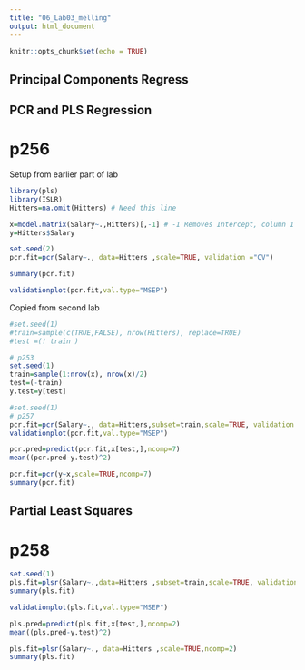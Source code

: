 ```yaml
---
title: "06_Lab03_melling"
output: html_document
---
```



```r
knitr::opts_chunk$set(echo = TRUE)
```
## Principal Components Regress
## PCR and PLS Regression

# p256
Setup from earlier part of lab
```r
library(pls)
library(ISLR)
Hitters=na.omit(Hitters) # Need this line

x=model.matrix(Salary~.,Hitters)[,-1] # -1 Removes Intercept, column 1 created by model.matrix
y=Hitters$Salary
```

```r
set.seed(2)
pcr.fit=pcr(Salary~., data=Hitters ,scale=TRUE, validation ="CV")
```

```r
summary(pcr.fit)
```

```r
validationplot(pcr.fit,val.type="MSEP")
```

Copied from second lab
```r
#set.seed(1)
#train=sample(c(TRUE,FALSE), nrow(Hitters), replace=TRUE)
#test =(! train )
```

```r
# p253
set.seed(1)
train=sample(1:nrow(x), nrow(x)/2)
test=(-train)
y.test=y[test]
```

```r
#set.seed(1)
# p257
pcr.fit=pcr(Salary~., data=Hitters,subset=train,scale=TRUE, validation ="CV")
validationplot(pcr.fit,val.type="MSEP")
```

```r
pcr.pred=predict(pcr.fit,x[test,],ncomp=7)
mean((pcr.pred-y.test)^2)
```

```r
pcr.fit=pcr(y~x,scale=TRUE,ncomp=7)
summary(pcr.fit)
```

## Partial Least Squares
# p258
```r
set.seed(1)
pls.fit=plsr(Salary~.,data=Hitters ,subset=train,scale=TRUE, validation ="CV")
summary(pls.fit)
```

```r
validationplot(pls.fit,val.type="MSEP")
```

```r
pls.pred=predict(pls.fit,x[test,],ncomp=2)
mean((pls.pred-y.test)^2)
```

```r

pls.fit=plsr(Salary~., data=Hitters ,scale=TRUE,ncomp=2)
summary(pls.fit)
```

